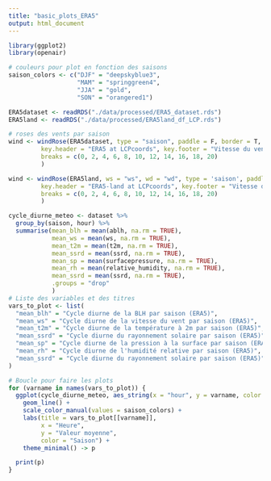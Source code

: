 ---
title: "basic_plots_ERA5"
output: html_document
---
```{r}
library(ggplot2)
library(openair)
```
```{r}
# couleurs pour plot en fonction des saisons
saison_colors <- c("DJF" = "deepskyblue3",    
                   "MAM" = "springgreen4",
                   "JJA" = "gold",     
                   "SON" = "orangered1")
```

```{r}
ERA5dataset <- readRDS("./data/processed/ERA5_dataset.rds")
ERA5land <- readRDS("./data/processed/ERA5land_df_LCP.rds")
```
```{r}
# roses des vents par saison
wind <- windRose(ERA5dataset, type = "saison", paddle = F, border = T,
         key.header = "ERA5 at LCPcoords", key.footer = "Vitesse du vent (m/s)", 
         breaks = c(0, 2, 4, 6, 8, 10, 12, 14, 16, 18, 20)
         )
```
```{r}
wind <- windRose(ERA5land, ws = "ws", wd = "wd", type = 'saison', paddle = F, border = T,
         key.header = "ERA5-land at LCPcoords", key.footer = "Vitesse du vent (m/s)", 
         breaks = c(0, 2, 4, 6, 8, 10, 12, 14, 16, 18, 20)
         )
```

```{r}
cycle_diurne_meteo <- dataset %>%
  group_by(saison, hour) %>%
  summarise(mean_blh = mean(ablh, na.rm = TRUE),
            mean_ws = mean(ws, na.rm = TRUE),
            mean_t2m = mean(t2m, na.rm = TRUE),
            mean_ssrd = mean(ssrd, na.rm = TRUE),
            mean_sp = mean(surfacepressure, na.rm = TRUE),
            mean_rh = mean(relative_humidity, na.rm = TRUE),
            mean_ssrd = mean(ssrd, na.rm = TRUE),
            .groups = "drop"
            )
# Liste des variables et des titres
vars_to_plot <- list(
  "mean_blh" = "Cycle diurne de la BLH par saison (ERA5)",
  "mean_ws" = "Cycle diurne de la vitesse du vent par saison (ERA5)",
  "mean_t2m" = "Cycle diurne de la température à 2m par saison (ERA5)",
  "mean_ssrd" = "Cycle diurne du rayonnement solaire par saison (ERA5)",
  "mean_sp" = "Cycle diurne de la pression à la surface par saison (ERA5)",
  "mean_rh" = "Cycle diurne de l'humidité relative par saison (ERA5)",
  "mean_ssrd" = "Cycle diurne du rayonnement solaire par saison (ERA5)"
)

# Boucle pour faire les plots
for (varname in names(vars_to_plot)) {
  ggplot(cycle_diurne_meteo, aes_string(x = "hour", y = varname, color = "saison")) +
    geom_line() +
    scale_color_manual(values = saison_colors) +
    labs(title = vars_to_plot[[varname]],
         x = "Heure",
         y = "Valeur moyenne",
         color = "Saison") +
    theme_minimal() -> p

  print(p)
}
```

